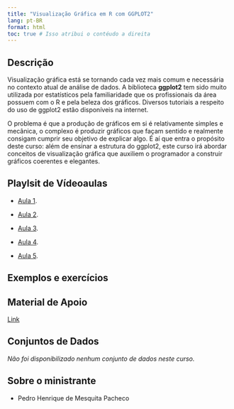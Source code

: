 ```yaml
---
title: "Visualização Gráfica em R com GGPLOT2"
lang: pt-BR
format: html
toc: true # Isso atribui o contéudo a direita
---
```


## Descrição

Visualização gráfica está se tornando cada vez mais comum e necessária no contexto atual de análise de dados. A biblioteca **ggplot2** tem sido muito utilizada por estatísticos pela familiaridade que os profissionais da área possuem com o R e pela beleza dos gráficos. Diversos tutoriais a respeito do uso de ggplot2 estão disponíveis na internet.

O problema é que a produção de gráficos em si é relativamente simples e mecânica, o complexo é produzir gráficos que façam sentido e realmente consigam cumprir seu objetivo de explicar algo. É aí que entra o propósito deste curso: além de ensinar a estrutura do ggplot2, este curso irá abordar conceitos de visualização gráfica que auxiliem o programador a construir gráficos coerentes e elegantes.

## Playlsit de Vídeoaulas

  - [Aula	1](https://youtu.be/cL96ezjOzbE){target="_blank" rel="noopener noreferrer"}.
  
  - [Aula	2](https://youtu.be/dfwCrncD5eo){target="_blank" rel="noopener noreferrer"}.
  
  - [Aula	3](https://youtu.be/8jcuBUjaM0Y){target="_blank" rel="noopener noreferrer"}.
  
  - [Aula	4](https://youtu.be/zNGy_vy4XhE){target="_blank" rel="noopener noreferrer"}.
  
  - [Aula	5](https://youtu.be/CbubR1DwOXA){target="_blank" rel="noopener noreferrer"}.

## Exemplos e exercícios

<!-- Insira aqui exemplos e exercícios -->

## Material de Apoio

[Link](../Visualizacao Grafica em R com GGPLOT2/Material-20250622T150506Z-1-001.zip)


## Conjuntos de Dados

*Não foi disponibilizado nenhum conjunto de dados neste curso.*

## Sobre o ministrante

 - Pedro Henrique de Mesquita Pacheco 